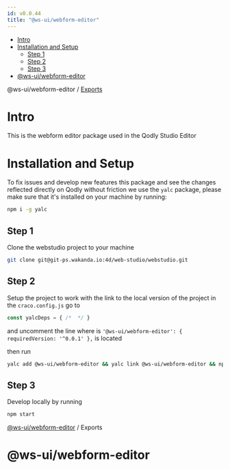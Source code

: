 ```yaml
---
id: v0.0.44
title: "@ws-ui/webform-editor"
---
```




- [Intro](#intro)
- [Installation and Setup](#installation-and-setup)
  - [Step 1](#step-1)
  - [Step 2](#step-2)
  - [Step 3](#step-3)
- [@ws-ui/webform-editor](#ws-uiwebform-editor)




<a name="readmemd"></a>

@ws-ui/webform-editor / [Exports](#modulesmd)

# Intro

This is the webform editor package used in the Qodly Studio Editor

# Installation and Setup

To fix issues and develop new features this package and see the changes reflected directly on Qodly without friction we use the `yalc` package, please make sure that it's installed on your machine by running:

```bash
npm i -g yalc
```

## Step 1

Clone the webstudio project to your machine

```bash
git clone git@git-ps.wakanda.io:4d/web-studio/webstudio.git
```

## Step 2

Setup the project to work with the link to the local version of the project in the `craco.config.js` go to 

```javascript
const yalcDeps = { /*  */ }
```

and uncomment the line where is `'@ws-ui/webform-editor': { requiredVersion: '^0.0.1' },` is located

then run

```bash
yalc add @ws-ui/webform-editor && yalc link @ws-ui/webform-editor && npm install
```

## Step 3

Develop locally by running

```bash
npm start
```


<a name="modulesmd"></a>

[@ws-ui/webform-editor](#readmemd) / Exports

# @ws-ui/webform-editor


<a name="outputmd"></a>

